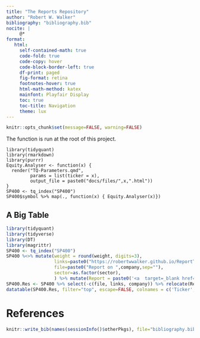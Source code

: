 ```yaml
---
title: "The Reports Repository"
author: "Robert W. Walker"
bibliography: "bibliography.bib"
nocite: |
     @*
format: 
   html:
     self-contained-math: true
     code-fold: true
     code-copy: hover
     code-block-border-left: true
     df-print: paged
     fig-format: retina
     footnotes-hover: true
     html-math-method: katex
     mainfont: Playfair Display
     toc: true
     toc-title: Navigation
     theme: lux
---
```


```r
knitr::opts_chunk$set(message=FALSE, warning=FALSE)
```


The function is run at the root of this project.

```
library(tidyquant)
library(rmarkdown)
library(purrr)
Equity.Analyser <- function(x) {
  render("TQ-Parameters.qmd", 
         params = list(ticker = x), 
         output_file = paste0("docs/files/",x,".html"))
}
SP400 <- tq_index("SP400")
SP400$symbol %>% map(., function(x) { Equity.Analyser(x)})
```

## A Big Table

```r
library(tidyquant)
library(tidyverse)
library(DT)
library(magrittr)
SP400 <- tq_index("SP400")
SP400 %<>% mutate(weight = round(weight, digits=3), 
                  links=paste0("https://robertwwalker.github.io/ReportTQ/files/",symbol,".html", sep=""), 
                  file=paste0("Report on ",company,sep=""),
                  sector=as.factor(sector),
                  ) %>% mutate(Report = paste0('<a  target=_blank href=\'', links, '\' >', file,'</a>' ))
SP400.Res <- SP400 %>% select(-c(file, links, company)) %>% relocate(Report, .after=symbol)
datatable(SP400.Res, filter="top", escape=FALSE, colnames = c('Ticker', 'Report Link', 'CUSIP', 'SEDOL', 'Weight','Sector','Shares Held','Currency'))
```

# References

```r
knitr::write_bib(names(sessionInfo()$otherPkgs), file="bibliography.bib")
```

